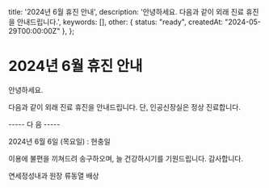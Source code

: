   title: '2024년 6월 휴진 안내',
  description: '안녕하세요. 다음과 같이 외래 진료 휴진을 안내드립니다.',
  keywords: [],
  other: { status: "ready", createdAt: "2024-05-29T00:00:00Z" },
};

# 2024년 6월 휴진 안내

안녕하세요.

다음과 같이 외래 진료 휴진을 안내드립니다.  단, 인공신장실은 정상 진료합니다.

   ----- 다   음 -----

2024년  6월 6일 (목요일) :  현충일

이용에 불편을 끼쳐드려 송구하오며,  늘 건강하시기를 기원드립니다. 
감사합니다.

연세정성내과 원장 류동열 배상
